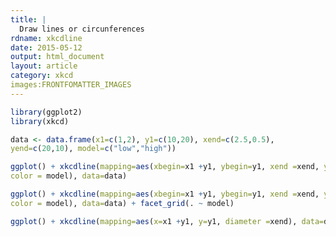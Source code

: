 ```yaml
---
title: |
  Draw lines or circunferences
rdname: xkcdline
date: 2015-05-12
output: html_document
layout: article
category: xkcd
images:FRONTFOMATTER_IMAGES
---
```


```r
library(ggplot2)
library(xkcd)
```

```r

data <- data.frame(x1=c(1,2), y1=c(10,20), xend=c(2.5,0.5),
yend=c(20,10), model=c("low","high"))

ggplot() + xkcdline(mapping=aes(xbegin=x1 +y1, ybegin=y1, xend =xend, yend= yend,
color = model), data=data)

ggplot() + xkcdline(mapping=aes(xbegin=x1 +y1, ybegin=y1, xend =xend, yend= yend,
color = model), data=data) + facet_grid(. ~ model)

ggplot() + xkcdline(mapping=aes(x=x1 +y1, y=y1, diameter =xend), data=data, type="circunference")



```